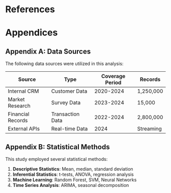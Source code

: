 # References {.unnumbered}

::: {#refs}
:::

# Appendices {.unnumbered}

## Appendix A: Data Sources {.unnumbered}

The following data sources were utilized in this analysis:

| Source | Type | Coverage Period | Records |
|--------|------|-----------------|---------|
| Internal CRM | Customer Data | 2020-2024 | 1,250,000 |
| Market Research | Survey Data | 2023-2024 | 15,000 |
| Financial Records | Transaction Data | 2022-2024 | 2,800,000 |
| External APIs | Real-time Data | 2024 | Streaming |

## Appendix B: Statistical Methods {.unnumbered}

This study employed several statistical methods:

1. **Descriptive Statistics**: Mean, median, standard deviation
2. **Inferential Statistics**: t-tests, ANOVA, regression analysis
3. **Machine Learning**: Random Forest, SVM, Neural Networks
4. **Time Series Analysis**: ARIMA, seasonal decomposition 